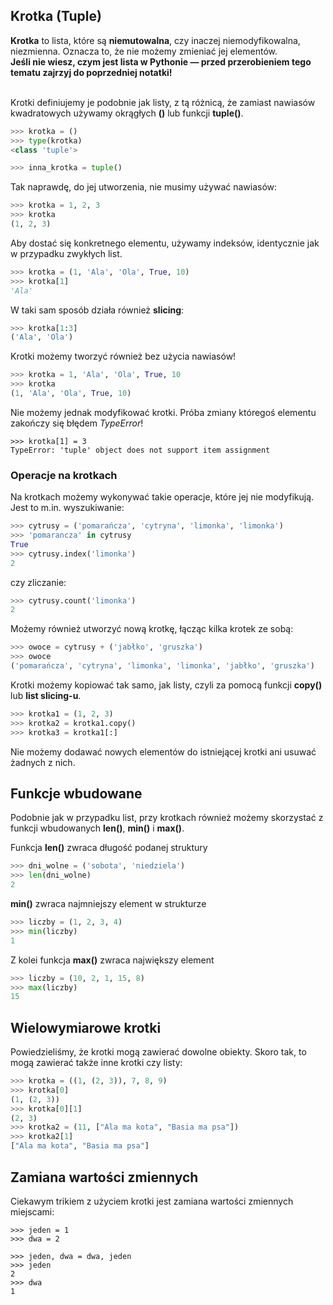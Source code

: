 ## Krotka (Tuple)
**Krotka** to lista, które są **niemutowalna**, czy inaczej niemodyfikowalna, niezmienna. Oznacza to, że nie możemy zmieniać jej elementów. <br/>
**Jeśli nie wiesz, czym jest lista w Pythonie — przed przerobieniem tego tematu zajrzyj do poprzedniej notatki!** <br/><br/>

Krotki definiujemy je podobnie jak listy, z tą różnicą, że zamiast nawiasów kwadratowych używamy okrągłych **()** lub funkcji **tuple()**.

```python
>>> krotka = ()
>>> type(krotka)
<class 'tuple'>

>>> inna_krotka = tuple()
```

Tak naprawdę, do jej utworzenia, nie musimy używać nawiasów:
```python
>>> krotka = 1, 2, 3
>>> krotka
(1, 2, 3)
```

Aby dostać się konkretnego elementu, używamy indeksów, identycznie jak w przypadku zwykłych list. 

```python
>>> krotka = (1, 'Ala', 'Ola', True, 10)
>>> krotka[1]
'Ala'
```
W taki sam sposób działa również **slicing**:

```python
>>> krotka[1:3]
('Ala', 'Ola')
```

Krotki możemy tworzyć również bez użycia nawiasów!
```python
>>> krotka = 1, 'Ala', 'Ola', True, 10
>>> krotka
(1, 'Ala', 'Ola', True, 10)
```


Nie możemy jednak modyfikować krotki. Próba zmiany któregoś elementu zakończy się błędem *TypeError*!
```python=
>>> krotka[1] = 3
TypeError: 'tuple' object does not support item assignment
```

### Operacje na krotkach
Na krotkach możemy wykonywać takie operacje, które jej nie modyfikują. 
Jest to m.in. wyszukiwanie:
```python
>>> cytrusy = ('pomarańcza', 'cytryna', 'limonka', 'limonka')
>>> 'pomarancza' in cytrusy
True
>>> cytrusy.index('limonka')
2
```
czy zliczanie:
```python
>>> cytrusy.count('limonka')
2
```

Możemy również utworzyć nową krotkę, łącząc kilka krotek ze sobą:
```python
>>> owoce = cytrusy + ('jabłko', 'gruszka')
>>> owoce
('pomarańcza', 'cytryna', 'limonka', 'limonka', 'jabłko', 'gruszka')
```

Krotki możemy kopiować tak samo, jak listy, czyli za pomocą funkcji **copy()** lub **list slicing-u**.
```python
>>> krotka1 = (1, 2, 3)
>>> krotka2 = krotka1.copy()
>>> krotka3 = krotka1[:]
```

Nie możemy dodawać nowych elementów do istniejącej krotki ani usuwać żadnych z nich. 

## Funkcje wbudowane
Podobnie jak w przypadku list, przy krotkach również możemy skorzystać z funkcji wbudowanych **len()**, **min()** i **max()**.

Funkcja **len()** zwraca długość podanej struktury
```python
>>> dni_wolne = ('sobota', 'niedziela')
>>> len(dni_wolne)
2
```
**min()** zwraca najmniejszy element w strukturze
```python
>>> liczby = (1, 2, 3, 4)
>>> min(liczby)
1
```
Z kolei funkcja **max()** zwraca największy element
```python
>>> liczby = (10, 2, 1, 15, 8)
>>> max(liczby)
15
```

## Wielowymiarowe krotki
Powiedzieliśmy, że krotki mogą zawierać dowolne obiekty. Skoro tak, to mogą zawierać także inne krotki czy listy: 
```python
>>> krotka = ((1, (2, 3)), 7, 8, 9)
>>> krotka[0]
(1, (2, 3))
>>> krotka[0][1]
(2, 3)
>>> krotka2 = (11, ["Ala ma kota", "Basia ma psa"])
>>> krotka2[1]
["Ala ma kota", "Basia ma psa"]
```

## Zamiana wartości zmiennych
Ciekawym trikiem z użyciem krotki jest zamiana wartości zmiennych miejscami:
```python=
>>> jeden = 1
>>> dwa = 2

>>> jeden, dwa = dwa, jeden
>>> jeden
2
>>> dwa
1
```